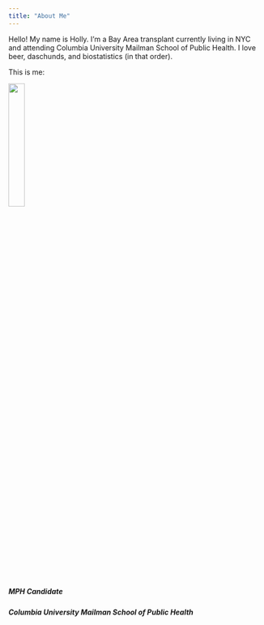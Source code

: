 ```yaml
---
title: "About Me"
---
```


Hello! My name is Holly. I'm a Bay Area transplant currently living in NYC and attending Columbia University Mailman School of Public Health. I love beer, daschunds, and biostatistics (in that order). 

This is me: 

<img src="photo/photo.jpg" style="width:25%">

##### MPH Candidate
##### Columbia University Mailman School of Public Health




